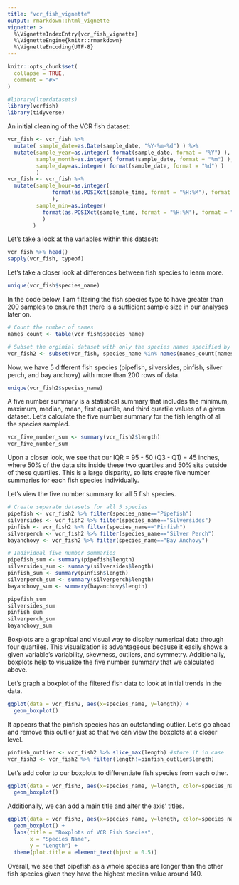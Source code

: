 ```yaml
---
title: "vcr_fish_vignette"
output: rmarkdown::html_vignette
vignette: >
  %\VignetteIndexEntry{vcr_fish_vignette}
  %\VignetteEngine{knitr::rmarkdown}
  %\VignetteEncoding{UTF-8}
---
```


```r
knitr::opts_chunk$set(
  collapse = TRUE,
  comment = "#>"
)
```

```r
#library(lterdatasets)
library(vcrfish)
library(tidyverse)
```

An initial cleaning of the VCR fish dataset:
```r
vcr_fish <- vcr_fish %>%
  mutate( sample_date=as.Date(sample_date, "%Y-%m-%d") ) %>%
  mutate(sample_year=as.integer( format(sample_date, format = "%Y") ),
         sample_month=as.integer( format(sample_date, format = "%m") ),
         sample_day=as.integer( format(sample_date, format = "%d") )
         )
vcr_fish <- vcr_fish %>%
  mutate(sample_hour=as.integer(
              format(as.POSIXct(sample_time, format = "%H:%M"), format = "%H")
              ),
         sample_min=as.integer(
           format(as.POSIXct(sample_time, format = "%H:%M"), format = "%M")
           )
        )
```

Let's take a look at the variables within this dataset:
```r
vcr_fish %>% head()
sapply(vcr_fish, typeof)
```

Let's take a closer look at differences between fish species to learn more.
```r
unique(vcr_fish$species_name)
```

In the code below, I am filtering the fish species type to have greater than 200 samples to ensure that there is a sufficient sample size in our analyses later on.
```r
# Count the number of names 
names_count <- table(vcr_fish$species_name)

# Subset the orginial dataset with only the species names specified by the line above.
vcr_fish2 <- subset(vcr_fish, species_name %in% names(names_count[names_count > 200]))
```

Now, we have 5 different fish species (pipefish, silversides, pinfish, silver perch, and bay anchovy) with more than 200 rows of data.
```r
unique(vcr_fish2$species_name)
```

A five number summary is a statistical summary that includes the minimum, maximum, median, mean, first quartile, and third quartile values of a given dataset. Let's calculate the five number summary for the fish length of all the species sampled.
```r
vcr_five_number_sum <- summary(vcr_fish2$length)
vcr_five_number_sum
```
Upon a closer look, we see that our IQR = 95 - 50 (Q3 - Q1) = 45 inches, where 50% of the data sits inside these two quartiles and 50% sits outside of these quartiles. This is a large disparity, so lets create five number summaries for each fish species individually.

Let's view the five number summary for all 5 fish species.
```r
# Create separate datasets for all 5 species
pipefish <- vcr_fish2 %>% filter(species_name=="Pipefish")
silversides <- vcr_fish2 %>% filter(species_name=="Silversides")
pinfish <- vcr_fish2 %>% filter(species_name=="Pinfish")
silverperch <- vcr_fish2 %>% filter(species_name=="Silver Perch")
bayanchovy <- vcr_fish2 %>% filter(species_name=="Bay Anchovy")

# Individual five number summaries
pipefish_sum <- summary(pipefish$length)
silversides_sum <- summary(silversides$length)
pinfish_sum <- summary(pinfish$length)
silverperch_sum <- summary(silverperch$length)
bayanchovy_sum <- summary(bayanchovy$length)

pipefish_sum
silversides_sum
pinfish_sum
silverperch_sum
bayanchovy_sum
```

Boxplots are a graphical and visual way to display numerical data through four quartiles. This visualization is advantageous because it easily shows a given variable's variability, skewness, outliers, and symmetry. Additionally, boxplots help to visualize the five number summary that we calculated above.

Let's graph a boxplot of the filtered fish data to look at initial trends in the data.
```r
ggplot(data = vcr_fish2, aes(x=species_name, y=length)) +
  geom_boxplot()
```
It appears that the pinfish species has an outstanding outlier. Let's go ahead and remove this outlier just so that we can view the boxplots at a closer level.
```r
pinfish_outlier <- vcr_fish2 %>% slice_max(length) #store it in case
vcr_fish3 <- vcr_fish2 %>% filter(length!=pinfish_outlier$length)
```

Let's add color to our boxplots to differentiate fish species from each other.
```r
ggplot(data = vcr_fish3, aes(x=species_name, y=length, color=species_name)) + 
  geom_boxplot()
```

Additionally, we can add a main title and alter the axis' titles.
```r
ggplot(data = vcr_fish3, aes(x=species_name, y=length, color=species_name)) + 
  geom_boxplot() +
  labs(title = "Boxplots of VCR Fish Species",
       x = "Species Name",
       y = "Length") + 
  theme(plot.title = element_text(hjust = 0.5)) 
```
Overall, we see that pipefish as a whole species are longer than the other fish species given they have the highest median value around 140.

